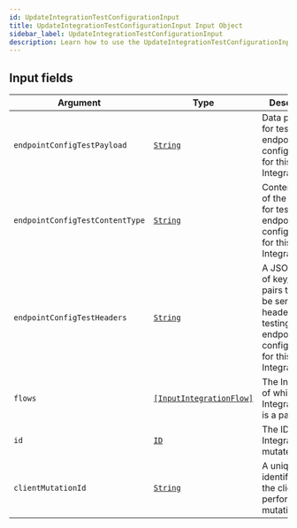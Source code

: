 ```yaml
---
id: UpdateIntegrationTestConfigurationInput
title: UpdateIntegrationTestConfigurationInput Input Object
sidebar_label: UpdateIntegrationTestConfigurationInput
description: Learn how to use the UpdateIntegrationTestConfigurationInput Input Object for Builder's API.
---
```


## Input fields

| Argument                        | Type                                                                         | Description                                                                                                                 |
| ------------------------------- | ---------------------------------------------------------------------------- | --------------------------------------------------------------------------------------------------------------------------- |
| `endpointConfigTestPayload`     | [`String`](/composer/builder/api/schema/scalar/String.mdx)                                     | Data payload for testing the endpoint configuration for this Integration.                                                   |
| `endpointConfigTestContentType` | [`String`](/composer/builder/api/schema/scalar/String.mdx)                                     | Content type of the payload for testing the endpoint configuration for this Integration.                                    |
| `endpointConfigTestHeaders`     | [`String`](/composer/builder/api/schema/scalar/String.mdx)                                     | A JSON string of key/value pairs that will be sent as headers when testing the endpoint configuration for this Integration. |
| `flows`                         | [`[InputIntegrationFlow]`](/composer/builder/api/schema/input_object/InputIntegrationFlow.mdx) | The Integration of which the IntegrationFlow is a part.                                                                     |
| `id`                            | [`ID`](/composer/builder/api/schema/scalar/ID.mdx)                                             | The ID of the Integration to mutate.                                                                                        |
| `clientMutationId`              | [`String`](/composer/builder/api/schema/scalar/String.mdx)                                     | A unique identifier for the client performing the mutation.                                                                 |
